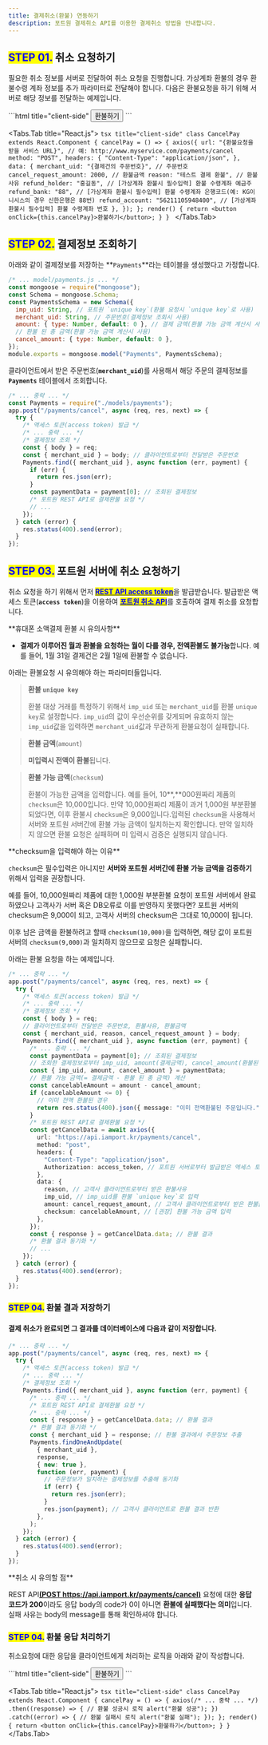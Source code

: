 ```yaml
---
title: 결제취소(환불) 연동하기
description: 포트원 결제취소 API를 이용한 결제취소 방법을 안내합니다.
---
```



## <mark style="color:blue;">**STEP 01.**</mark> 취소 요청하기

필요한 취소 정보를 서버로 전달하여 취소 요청을 진행합니다. 가상계좌 환불의 경우 환불수령 계좌 정보를
추가 파라미터로 전달해야 합니다. 다음은 환불요청을 하기 위해 서버로 해당 정보를 전달하는 예제입니다.

<Tabs>
  <Tabs.Tab title="HTML">
    ```html title="client-side"
    <button onclick="cancelPay()">환불하기</button>
    <script
      src="https://code.jquery.com/jquery-3.3.1.min.js"
      integrity="sha256-FgpCb/KJQlLNfOu91ta32o/NMZxltwRo8QtmkMRdAu8="
      crossorigin="anonymous"
    ></script>
    <script>
      function cancelPay() {
        jQuery.ajax({
          // 예: http://www.myservice.com/payments/cancel
          "url": "{환불정보를 수신할 고객사 서비스 URL}",
          "type": "POST",
          "contentType": "application/json",
          "data": JSON.stringify({
            "merchant_uid": "{결제건의 주문번호}", // 예: ORD20180131-0000011
            "cancel_request_amount": 2000, // 환불금액
            "reason": "테스트 결제 환불" // 환불사유
            // [가상계좌 환불시 필수입력] 환불 수령계좌 예금주
            "refund_holder": "홍길동",
            // [가상계좌 환불시 필수입력] 환불 수령계좌 은행코드(예: KG이니시스의 경우 신한은행은 88번)
            "refund_bank": "88"
            // [가상계좌 환불시 필수입력] 환불 수령계좌 번호
            "refund_account": "56211105948400"
          }),
          "dataType": "json"
        });
      }
    </script>
    ```
  </Tabs.Tab>

  <Tabs.Tab title="React.js">
    ```tsx title="client-side"
    class CancelPay extends React.Component {
      cancelPay = () => {
        axios({
          url: "{환불요청을 받을 서비스 URL}", // 예: http://www.myservice.com/payments/cancel
          method: "POST",
          headers: {
            "Content-Type": "application/json",
          },
          data: {
            merchant_uid: "{결제건의 주문번호}", // 주문번호
            cancel_request_amount: 2000, // 환불금액
            reason: "테스트 결제 환불", // 환불사유
            refund_holder: "홍길동", // [가상계좌 환불시 필수입력] 환불 수령계좌 예금주
            refund_bank: "88", // [가상계좌 환불시 필수입력] 환불 수령계좌 은행코드(예: KG이니시스의 경우 신한은행은 88번)
            refund_account: "56211105948400", // [가상계좌 환불시 필수입력] 환불 수령계좌 번호
          },
        });
      };
      render() {
        return <button onClick={this.cancelPay}>환불하기</button>;
      }
    }
    ```
  </Tabs.Tab>
</Tabs>

## <mark style="color:blue;">**STEP 02.**</mark> 결제정보 조회하기

아래와 같이 결제정보를 저장하는 \*\*`Payments`\*\*라는 테이블을 생성했다고 가정합니다.

```js title="server-side"
/* ... model/payments.js ... */
const mongoose = require("mongoose");
const Schema = mongoose.Schema;
const PaymentsSchema = new Schema({
  imp_uid: String, // 포트원 `unique key`(환불 요청시 `unique key`로 사용)
  merchant_uid: String, // 주문번호(결제정보 조회시 사용)
  amount: { type: Number, default: 0 }, // 결제 금액(환불 가능 금액 계산시 사용)
  // 환불 된 총 금액(환불 가능 금액 계산시 사용)
  cancel_amount: { type: Number, default: 0 },
});
module.exports = mongoose.model("Payments", PaymentsSchema);
```

클라이언트에서 받은 주문번호(**`merchant_uid`**)를 사용해서 해당 주문의 결제정보를 **`Payments`** 테이블에서 조회합니다.

```js title="server-side"
/* ... 중략 ... */
const Payments = require("./models/payments");
app.post("/payments/cancel", async (req, res, next) => {
  try {
    /* 액세스 토큰(access token) 발급 */
    /* ... 중략 ... */
    /* 결제정보 조회 */
    const { body } = req;
    const { merchant_uid } = body; // 클라이언트로부터 전달받은 주문번호
    Payments.find({ merchant_uid }, async function (err, payment) {
      if (err) {
        return res.json(err);
      }
      const paymentData = payment[0]; // 조회된 결제정보
      /* 포트원 REST API로 결제환불 요청 */
      // ...
    });
  } catch (error) {
    res.status(400).send(error);
  }
});
```

## <mark style="color:blue;">**STEP 03.**</mark> **포트원 서버에 취소 요청하기**

취소 요청을 하기 위해서 먼저 [<mark style="color:blue;">**REST API access token**</mark>](../../../api/rest-api-access-token)을
발급받습니다. 발급받은 액세스 토큰(**`access token`**)을 이용하여
[<mark style="color:blue;">**포트원 취소 API**</mark>](../../../api/api-1/api)를 호출하여 결제 취소를 요청합니다.

<Hint style="info">
  **휴대폰 소액결제 환불 시 유의사항**

  - **결제가 이루어진 월과 환불을 요청하는 월이 다를 경우, 전액환불도 불가능**합니다. 예를 들어, 1월 31일 결제건은 2월 1일에 환불할 수 없습니다.
</Hint>

아래는 환불요청 시 유의해야 하는 파라미터들입니다.

> **환불 `unique key`**
>
> 환불 대상 거래를 특정하기 위해서 `imp_uid` 또는 `merchant_uid`를 환불 `unique key`로 설정합니다.
> `imp_uid`의 값이 우선순위를 갖게되며 유효하지 않는 `imp_uid`값을 입력하면 `merchant_uid`값과
> 무관하게 환불요청이 실패합니다.

> **환불 금액**(`amount`)
>
> **미입력시 전액이 환불**됩니다.

> **환불 가능 금액**(`checksum`)
>
> 환불이 가능한 금액을 입력합니다. 예를 들어, 10\*\*,\*\*000원짜리 제품의 `checksum`은 10,000입니다.
> 만약 10,000원짜리 제품이 과거 1,000원 부분환불 되었다면, 이후 환불시 `checksum`은
> 9,000입니다.입력된 `checksum`을 사용해서 서버와 포트원 서버간에 환불 가능 금액이 일치하는지
> 확인합니다. 만약 일치하지 않으면 환불 요청은 실패하며 미 입력시 검증은 실행되지 않습니다.

<Hint style="warning">
  **checksum을 입력해야 하는 이유**

  `checksum`은 필수입력은 아니지만 **서버와 포트원 서버간에 환불 가능 금액을 검증하기** 위해서 입력을 권장합니다.

  예를 들어, 10,000원짜리 제품에 대한 1,000원 부분환불 요청이 포트원 서버에서 완료하였으나 고객사가 서버 혹은 DB오류로 이를 반영하지 못했다면? 포트원 서버의 checksum은 9,000이 되고, 고객사 서버의 checksum은 그대로 10,000이 됩니다.

  이후 남은 금액을 환불하려고 할때 `checksum(10,000)`을 입력하면, 해당 값이 포트원 서버의 `checksum(9,000)`과 일치하지 않으므로 요청은 실패합니다.
</Hint>

아래는 환불 요청을 하는 예제입니다.

```ts title="Node.js"
/* ... 중략 ... */
app.post("/payments/cancel", async (req, res, next) => {
  try {
    /* 액세스 토큰(access token) 발급 */
    /* ... 중략 ... */
    /* 결제정보 조회 */
    const { body } = req;
    // 클라이언트로부터 전달받은 주문번호, 환불사유, 환불금액
    const { merchant_uid, reason, cancel_request_amount } = body;
    Payments.find({ merchant_uid }, async function (err, payment) {
      /* ... 중략 ... */
      const paymentData = payment[0]; // 조회된 결제정보
      // 조회한 결제정보로부터 imp_uid, amount(결제금액), cancel_amount(환불된 총 금액) 추출
      const { imp_uid, amount, cancel_amount } = paymentData;
      // 환불 가능 금액(= 결제금액 - 환불 된 총 금액) 계산
      const cancelableAmount = amount - cancel_amount;
      if (cancelableAmount <= 0) {
        // 이미 전액 환불된 경우
        return res.status(400).json({ message: "이미 전액환불된 주문입니다." });
      }
      /* 포트원 REST API로 결제환불 요청 */
      const getCancelData = await axios({
        url: "https://api.iamport.kr/payments/cancel",
        method: "post",
        headers: {
          "Content-Type": "application/json",
          Authorization: access_token, // 포트원 서버로부터 발급받은 엑세스 토큰
        },
        data: {
          reason, // 고객사 클라이언트로부터 받은 환불사유
          imp_uid, // imp_uid를 환불 `unique key`로 입력
          amount: cancel_request_amount, // 고객사 클라이언트로부터 받은 환불금액
          checksum: cancelableAmount, // [권장] 환불 가능 금액 입력
        },
      });
      const { response } = getCancelData.data; // 환불 결과
      /* 환불 결과 동기화 */
      // ...
    });
  } catch (error) {
    res.status(400).send(error);
  }
});
```

### <mark style="color:blue;">**STEP 04.**</mark> 환불 결과 저장하기

#### 결제 취소가 완료되면 그 결과를 데이터베이스에 다음과 같이 저장합니다.

```ts title="Node.js"
/* ... 중략 ... */
app.post("/payments/cancel", async (req, res, next) => {
  try {
    /* 액세스 토큰(access token) 발급 */
    /* ... 중략 ... */
    /* 결제정보 조회 */
    Payments.find({ merchant_uid }, async function (err, payment) {
      /* ... 중략 ... */
      /* 포트원 REST API로 결제환불 요청 */
      /* ... 중략 ... */
      const { response } = getCancelData.data; // 환불 결과
      /* 환불 결과 동기화 */
      const { merchant_uid } = response; // 환불 결과에서 주문정보 추출
      Payments.findOneAndUpdate(
        { merchant_uid },
        response,
        { new: true },
        function (err, payment) {
          // 주문정보가 일치하는 결제정보를 추출해 동기화
          if (err) {
            return res.json(err);
          }
          res.json(payment); // 고객사 클라이언트로 환불 결과 반환
        },
      );
    });
  } catch (error) {
    res.status(400).send(error);
  }
});
```

<Hint style="warning">
  **취소 시 유의할 점**

  REST API[**(POST https://api.iamport.kr/payments/cancel)**](../../../api/api-1/api) 요청에 대한 **응답 코드가 200**이라도 응답 body의 code가 0이 아니면 **환불에 실패했다는 의미**입니다. 실패 사유는 body의 message를 통해 확인하셔야 합니다.
</Hint>

### <mark style="color:blue;">**STEP 04.**</mark> 환불 응답 처리하기

취소요청에 대한 응답을 클라이언트에게 처리하는 로직을 아래와 같이 작성합니다.

<Tabs>
  <Tabs.Tab title="HTML">
    ```html title="client-side"
    <button onclick="cancelPay()">환불하기</button>
    <script
      src="https://code.jquery.com/jquery-3.3.1.min.js"
      integrity="sha256-FgpCb/KJQlLNfOu91ta32o/NMZxltwRo8QtmkMRdAu8="
      crossorigin="anonymous"
    ></script>
    <!-- jQuery CDN --->
    <script>
      function cancelPay() {
        jQuery
          .ajax({
            /* ... 중략 ... */
          })
          .done(function (result) {
            // 환불 성공시 로직
            alert("환불 성공");
          })
          .fail(function (error) {
            // 환불 실패시 로직
            alert("환불 실패");
          });
      }
    </script>
    ```
  </Tabs.Tab>

  <Tabs.Tab title="React.js">
    ```tsx title="client-side"
    class CancelPay extends React.Component {
      cancelPay = () => {
        axios(/* ... 중략 ... */)
          .then((response) => {
            // 환불 성공시 로직
            alert("환불 성공");
          })
          .catch((error) => {
            // 환불 실패시 로직
            alert("환불 실패");
          });
      };
      render() {
        return <button onClick={this.cancelPay}>환불하기</button>;
      }
    }
    ```
  </Tabs.Tab>
</Tabs>
